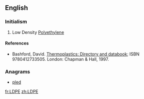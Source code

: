 ==English==

===Initialism===
{{rfc-header|Initialism}}
{{head|en|initialism}}

# {{context|organic compound|lang=en}} Low Density [[polyethylene|Polyethylene]]

====References====
* Bashford, David.  [http://books.google.com/books?id=ycLq-EYaE0QC&dq=a.+schulman&source=gbs_navlinks_s Thermoplastics: Directory and databook]; ISBN 9780412733505. London: Chapman & Hall, 1997. 

===Anagrams===
* [[pled#English|pled]]

[[fr:LDPE]]
[[zh:LDPE]]